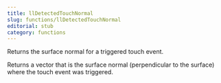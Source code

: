 ```yaml
---
title: llDetectedTouchNormal
slug: functions/llDetectedTouchNormal
editorial: stub
category: functions
---
```


<LSLFunction name="llDetectedTouchNormal"/>

Returns the surface normal for a triggered touch event.

Returns a vector that is the surface normal (perpendicular to the surface) where the touch event was triggered.
